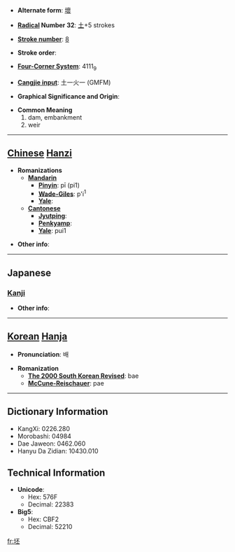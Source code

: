 * '''Alternate form''': [[壞]]

* '''[[Wiktionary:Chinese radical index| Radical]] Number 32''': [[Wiktionary:Chinese radical index 土|土]]+5 strokes

* '''[[Wiktionary:Chinese total strokes index|Stroke number]]''': [[Wiktionary:Chinese total strokes index 8|8]]

* '''Stroke order''': 

* '''[[Wiktionary:Chinese four corner index|Four-Corner System]]''': 4111<sub>9</sub>

* '''[[Wiktionary:Chinese Cangjie index|Cangjie input]]''': 土一火一 (GMFM)

* '''Graphical Significance and Origin''': 

* '''Common Meaning'''
*#dam, embankment
*# weir


----

== [[Chinese]] [[Hanzi]] ==

* '''Romanizations'''
** '''[[Mandarin]]'''
*** '''[[Pinyin]]''': pī (pi1)
*** '''[[Wade-Giles]]''': p'i<sup>1</sup>
*** '''[[Yale]]''': 
** '''[[Cantonese]]'''
*** '''[[Jyutping]]''':
*** '''[[Penkyamp]]''': 
*** '''[[Yale]]''': pui1

* '''Other info''': 

----

==Japanese==
===[[Kanji]]===
{{kanji|on readings=[[ひ]] (hi), [[はい]] (hai), [[へ]] (he)|kun readings=[[おか]] (oka)}}

* '''Other info''':  

----

== [[Korean]] [[Hanja]] ==

* '''Pronunciation''': 배

* '''Romanization'''
** '''[[The 2000 South Korean Revised Romanization|The 2000 South Korean Revised]]''': bae
** '''[[McCune-Reischauer]]''': pae

----

== Dictionary Information ==

* KangXi: 0226.280
* Morobashi: 04984
* Dae Jaweon: 0462.060
* Hanyu Da Zidian: 10430.010

== Technical Information ==

* '''Unicode''':
** Hex: 576F
** Decimal: 22383
* '''Big5''':
** Hex: CBF2
** Decimal: 52210

[[fr:坯]]
